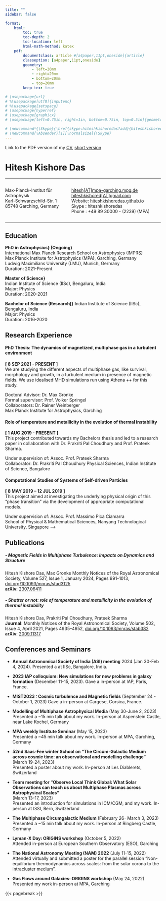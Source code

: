 ```yaml
---
title: "" 
sidebar: false

format:
    html:
        toc: true
        toc-depth: 2
        toc-location: left
        html-math-method: katex
    pdf:
        documentclass: article #[a4paper,11pt,oneside]{article}
        classoption: [a4paper,11pt,oneside]
        geometry:
            - left=20mm 
            - right=20mm 
            - bottom=20mm 
            - top=20mm
        keep-tex: true

# \usepackage{url}
# %\usepackage[utf8]{inputenc}
# %\usepackage{setspace}
# \usepackage{hyperref}
# \usepackage{graphicx}
# \usepackage[left=0.75in, right=1in, bottom=0.75in, top=0.5in]{geometry}

# \newcommand*{\Skype}{\href{skype:hiteshkishoredas?add}{hiteshkishoredas}} 
# \newcommand{\Absender}[1][\normalsize]{\Skype} 
---
```


::: {.content-visible when-format="html"}

Link to the PDF version of my [CV](cv.pdf), [short version](cv_short.pdf) 

:::

# Hitesh Kishore Das

::: {.content-visible when-format="html"}
__________________________________________________________
:::
::: {.content-visible when-format="pdf"}
\hrule
:::

:::: {.columns}

::: {.column width="40%"}
Max-Planck-Institut für Astrophysik   
Karl-Schwarzschild-Str. 1     
85748 Garching, Germany
:::

::: {.column width="60%"}
[hitesh[AT]mpa-garching.mpg.de](mailto:hitesh@mpa-garching.mpg.de)    
[hiteshkishored[AT]gmail.com](mailto:hiteshkishored@gmail.com)    
Website: [hiteshkishoredas.github.io](https://hiteshkishoredas.github.io)   
Skype  : hiteshkishoredas     
Phone  : +49 89 30000 - (2239) (MPA)   
:::

::::

::: {.content-visible when-format="html"}
__________________________________________________________
:::
::: {.content-visible when-format="pdf"}
\hrule
:::

## Education

 
**PhD in Astrophysics} (Ongoing)**   
International Max Planck Research School on Astrophysics (IMPRS)   
Max Planck Institute for Astrophysics (MPA), Garching, Germany    
Ludwig Maximilians University (LMU), Munich, Germany  
Duration: 2021-Present     

**Master of Science}**    
Indian Institute of Science (IISc), Bengaluru, India   
Major: Physics    
Duration: 2020-2021   

**Bachelor of Science (Research)}** 
Indian Institute of Science (IISc), Bengaluru, India  
Major: Physics   
Duration: 2016-2020   

## Research Experience

#### PhD Thesis: The dynamics of magnetized, multiphase gas in a turbulent environment   
**[ 8 SEP 2021 - PRESENT ]**  
We are studying the different aspects of multiphase gas, like survival, morphology and growth, in  a turbulent medium in presence of magnetic fields. We use idealised MHD simulations run using Athena ++ for this study.   

Doctoral Advisor: Dr. Max Gronke     
Formal supervisor: Prof. Volker Springel      
Collaborators: Dr. Rainer Weinberger      
Max Planck Institute for Astrophysics, Garching   


#### Role of temperature and metallicity in the evolution of thermal instability    
**[ 1 AUG 2019 - PRESENT ]**     
This project contributed towards my Bachelors thesis and led to a research paper in collaboration with Dr. Prakriti Pal Choudhury and Prof. Prateek Sharma.   

Under supervision of: Assoc. Prof. Prateek Sharma    
Collaborator: Dr. Prakriti Pal Choudhury
Physical Sciences, Indian Institute of Science, Bangalore   
       

#### Computational Studies of Systems of Self-driven Particles       
**[ 8 MAY 2019 – 12 JUL 2019 ]**    
This project aimed at investigating the underlying physical origin of this "phase transition" via the development of appropriate computational models. 

Under supervision of: Assoc. Prof. Massimo Pica Ciamarra    
School of Physical \& Mathematical Sciences, Nanyang Technological University, Singapore     -->


## Publications

##### - Magnetic Fields in Multiphase Turbulence: Impacts on Dynamics and Structure
Hitesh Kishore Das, Max Gronke 
Monthly Notices of the Royal Astronomical Society, Volume 527, Issue 1, January 2024, Pages 991–1013, [doi.org/10.1093/mnras/stad3125](https://doi.org/10.1093/mnras/stad3125)  
**arXiv**: [2307.06411](https://arxiv.org/abs/2307.06411)

##### - Shatter or not: role of temperature and metallicity in the evolution of thermal instability
Hitesh Kishore Das, Prakriti Pal Choudhury, Prateek Sharma   
**Journal**: Monthly Notices of the Royal Astronomical Society, Volume 502, Issue 4, April 2021, Pages 4935–4952, [doi.org/10.1093/mnras/stab382](https://doi.org/10.1093/mnras/stab382)    
**arXiv**: [2009.11317](https://arxiv.org/abs/2009.11317) 


## Conferences and Seminars

- **Annual Astronomical Society of India (ASI) meeting** 2024 (Jan 30-Feb 4, 2024). 
Presented a \textbf{poster} at IISc, Bangalore, India.

- **2023 IAP colloquium: New simulations for new problems in galaxy formation** (December 11-15, 2023). 
Gave a \textbf{talk} in-person at IAP, Paris, France.

- **MIST2023 : Cosmic turbulence and Magnetic fields** (September 24 - October 1, 2023)
Gave a \textbf{talk} in-person at Cargese, Corsica, France.

- **Modelling of Multiphase Astrophysical Media** (May 30-June 2, 2023)   
Presented a ~15 min talk about my work. In-person at Aspenstein Castle, near Lake Kochel, Germany   

- **MPA weekly Institute Seminar** (May 15, 2023)    
Presented a ~45 min talk about my work. In-person at MPA, Garching, Germany    

- **52nd Saas-Fee winter School on "The Circum-Galactic Medium across cosmic time: an observational and modelling challenge"**   
(March 19-24, 2023)   
Presented a poster about my work. In-person at Les Diablerets, Switzerland   

- **Team meeting for "Observe Local Think Global: What Solar Observations can teach us about Multiphase Plasmas across Astrophysical Scales"**    
(March 13-17, 2023)   
Presented an introduction for simulations in ICM/CGM, and my work. In-person at ISSI, Bern, Switzerland   

- **The Multiphase Circumgalactic Medium** (February 26- March 3, 2023)    
Presented a ~15 min talk about my work. In-person at Ringberg Castle, Germany    
 
- **Lyman-X Day: ORIGINS workshop** (October 5, 2022)     
Attended in-person at European Southern Observatory (ESO), Garching     

- **The National Astronomy Meeting (NAM) 2022** (July 11-15, 2022)     
Attended virtually and submitted a poster for the parallel session "Non-equilibrium thermodynamics across scales: from the solar corona to the intracluster medium".   

- **Gas Flows around Galaxies: ORIGINS workshop** (May 24, 2022)    
Presented my work in-person at MPA, Garching     


{{< pagebreak >}}
